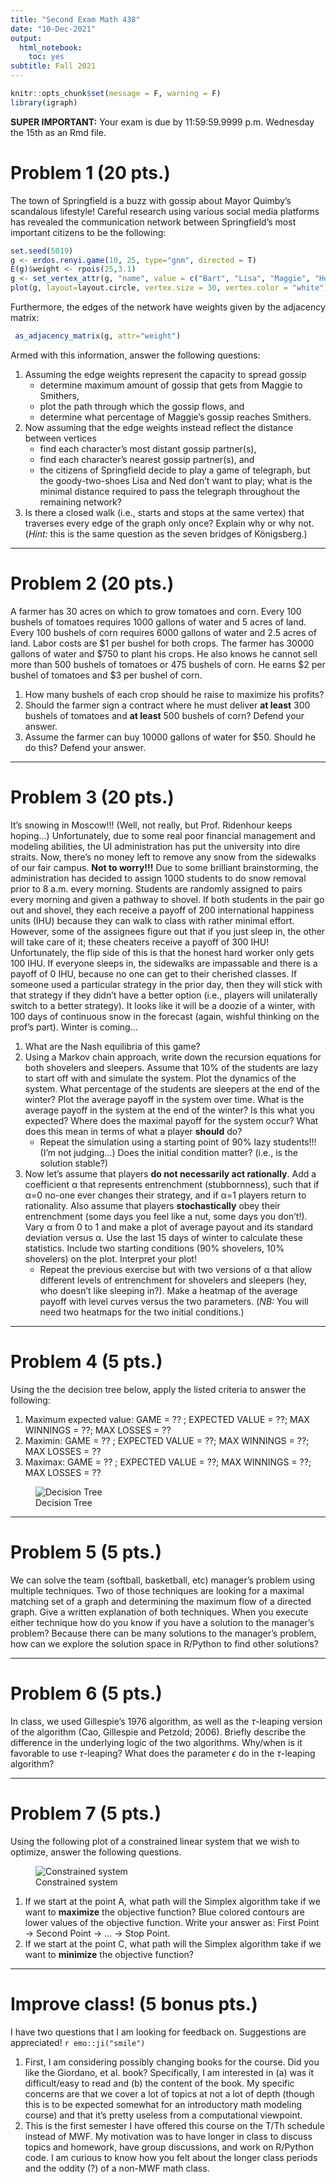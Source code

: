 ```yaml
---
title: "Second Exam Math 438"
date: "10-Dec-2021"
output:
  html_notebook:
    toc: yes
subtitle: Fall 2021
---
```


```r
knitr::opts_chunk$set(message = F, warning = F)
library(igraph)
```

**SUPER IMPORTANT:** Your exam is due by 11:59:59.9999 p.m. Wednesday the 15th as an Rmd file.

# Problem 1 (20 pts.)

The town of Springfield is a buzz with gossip about Mayor Quimby's scandalous lifestyle! Careful research using various social media platforms has revealed the communication network between Springfield's most important citizens to be the following:

```r
set.seed(5019)
g <- erdos.renyi.game(10, 25, type="gnm", directed = T)
E(g)$weight <- rpois(25,3.1)
g <- set_vertex_attr(g, "name", value = c("Bart", "Lisa", "Maggie", "Homer", "Marge", "Ned", "Smithers", "Moe", "Burns", "Skinner"))
plot(g, layout=layout.circle, vertex.size = 30, vertex.color = "white")
```
 
 Furthermore, the edges of the network have weights given by the adjacency matrix:
 
```r
 as_adjacency_matrix(g, attr="weight")
```
 
Armed with this information, answer the following questions:

1. Assuming the edge weights represent the capacity to spread gossip
    + determine maximum amount of gossip that gets from Maggie to Smithers,
    + plot the path through which the gossip flows, and
    + determine what percentage of Maggie's gossip reaches Smithers.
    
2. Now assuming that the edge weights instead reflect the distance between vertices
    + find each character's most distant gossip partner(s),
    + find each character's nearest gossip partner(s), and
    + the citizens of Springfield decide to play a game of telegraph, but the goody-two-shoes Lisa and Ned don't want to play; what is the minimal distance required to pass the telegraph throughout the remaining network?   
  
3. Is there a closed walk (i.e., starts and stops at the same vertex) that traverses every edge of the graph only once? Explain why or why not. (*Hint:* this is the same question as the seven bridges of K&ouml;nigsberg.)

__________________________________
  
# Problem 2 (20 pts.)

A farmer has 30 acres on which to grow tomatoes and corn. Every 100 bushels of tomatoes requires 1000 gallons of water and 5 acres of land. Every 100 bushels of corn requires 6000 gallons of water and 2.5 acres of land. Labor costs are \$1 per bushel for both crops. The farmer has 30000 gallons of water and \$750 to plant his crops. He also knows he cannot sell more than 500 bushels of tomatoes or 475 bushels of corn. He earns \$2 per bushel of tomatoes and \$3 per bushel of corn. 
  
  1. How many bushels of each crop should he raise to maximize his profits?
  2. Should the farmer sign a contract where he must deliver **at least** 300 bushels of tomatoes and **at least** 500 bushels of corn? Defend your answer.
  3. Assume the farmer can buy 10000 gallons of water for \$50. Should he do this? Defend your answer.

__________________________________
  
# Problem 3 (20 pts.)

It's snowing in Moscow!!! (Well, not really, but Prof. Ridenhour keeps hoping...) Unfortunately, due to some real poor financial management and modeling abilities, the UI administration has put the university into dire straits. Now, there's no money left to remove any snow from the sidewalks of our fair campus. **Not to worry!!!** Due to some brilliant brainstorming, the administration has decided to assign 1000 students to do snow removal prior to 8 a.m. every morning. Students are randomly assigned to pairs every morning and given a pathway to shovel. If both students in the pair go out and shovel, they each receive a payoff of 200 international happiness units (IHU) because they can walk to class with rather minimal effort. However, some of the assignees figure out that if you just sleep in, the other will take care of it; these cheaters receive a payoff of 300 IHU! Unfortunately, the flip side of this is that the honest hard worker only gets 100 IHU. If everyone sleeps in, the sidewalks are impassable and there is a payoff of 0 IHU, because no one can get to their cherished classes. If someone used a particular strategy in the prior day, then they will stick with that strategy if they didn't have a better option (i.e., players will unilaterally switch to a better strategy).  It looks like it will be a doozie of a winter, with 100 days of continuous snow in the forecast (again, wishful thinking on the prof's part). Winter is coming... 

1. What are the Nash equilibria of this game?
2. Using a Markov chain approach, write down the recursion equations for both shovelers and sleepers.  Assume that 10\% of the students are lazy to start off with and simulate the system. Plot the dynamics of the system. What percentage of the students are sleepers at the end of the winter? Plot the average payoff in the system over time.  What is the average payoff in the system at the end of the winter? Is this what you expected? Where does the maximal payoff for the system occur? What does this mean in terms of what a player **should** do?
    + Repeat the simulation using a starting point of 90\% lazy students!!! (I'm not judging...) Does the initial condition matter? (i.e., is the solution stable?)
3. Now let's assume that players **do not necessarily act rationally**. Add a coefficient &alpha; that represents entrenchment (stubbornness), such that if  &alpha;=0 no-one ever changes their strategy, and if &alpha;=1 players return to rationality. Also assume that players **stochastically** obey their entrenchment (some days you feel like a nut, some days you don't!). Vary &alpha; from 0 to 1 and make a plot of average payout and its standard deviation versus &alpha;. Use the last 15 days of winter to calculate these statistics. Include two starting conditions (90\% shovelers, 10\% shovelers) on the plot. Interpret your plot!
    + Repeat the previous exercise but with two versions of &alpha; that allow different levels of entrenchment for shovelers and sleepers (hey, who doesn't like sleeping in?). Make a heatmap of the average payoff with level curves versus the two parameters. (*NB:* You will need two heatmaps for the two initial conditions.)  
    
    
________________________________

# Problem 4 (5 pts.)

Using the the decision tree below, apply the listed criteria to answer the following:

  1. Maximum expected value: GAME = ?? ; EXPECTED VALUE = ??; MAX WINNINGS = ??; MAX LOSSES = ??
  2. Maximin: GAME = ?? ; EXPECTED VALUE = ??; MAX WINNINGS = ??; MAX LOSSES = ??
  2. Maximax: GAME = ?? ; EXPECTED VALUE = ??; MAX WINNINGS = ??; MAX LOSSES = ??

![Decision Tree](Tree.png)

________________________________

# Problem 5 (5 pts.)

We can solve the team (softball, basketball, etc) manager's problem using multiple techniques. Two of those techniques are looking for a maximal matching set of a graph and determining the maximum flow of a directed graph. Give a written explanation of both techniques. When you execute either technique how do you know if you have a solution to the manager's problem? Because there can be many solutions to the manager's problem, how can we explore the solution space in R/Python to find other solutions?

________________________________

# Problem 6 (5 pts.)

In class, we used Gillespie's 1976 algorithm, as well as the $\tau$-leaping version of the algorithm (Cao, Gillespie and Petzold; 2006). Briefly describe the difference in the underlying logic of the two algorithms. Why/when is it favorable to use $\tau$-leaping? What does the parameter $\epsilon$ do in the $\tau$-leaping algorithm? 

________________________________

# Problem 7 (5 pts.)

Using the following plot of a constrained linear system that we wish to optimize, answer the following questions.

![Constrained system](SysPlot.png)
  
  1. If we start at the point A, what path will the Simplex algorithm take if we want to **maximize** the objective function? Blue colored contours are lower values of the objective function. Write your answer as: First Point $\rightarrow$ Second Point $\rightarrow$ ... $\rightarrow$ Stop Point.
  2. If we start at the point C, what path will the Simplex algorithm take if we want to **minimize** the objective function?

________________________________

# Improve class! (5 bonus pts.)

I have two questions that I am looking for feedback on. Suggestions are appreciated! `r emo::ji("smile")`

  1. First, I am considering possibly changing books for the course. Did you like the Giordano, et al. book? Specifically, I am interested in (a) was it difficult/easy to read and (b) the content of the book. My specific concerns are that we cover a lot of topics at not a lot of depth (though this is to be expected somewhat for an introductory math modeling course) and that it's pretty useless from a computational viewpoint. 
  2. This is the first semester I have offered this course on the T/Th schedule instead of MWF. My motivation was to have longer in class to discuss topics and homework, have group discussions, and work on R/Python code. I am curious to know how you felt about the longer class periods and the oddity (?) of a non-MWF math class.





